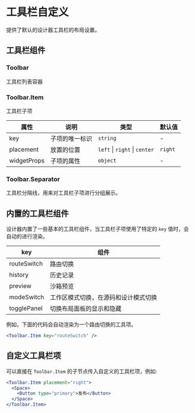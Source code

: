 # 工具栏自定义

提供了默认的设计器工具栏的布局设置。

## 工具栏组件

### Toolbar

工具栏列表容器

### Toolbar.Item

工具栏子项

| 属性        | 说明           | 类型                        | 默认值  |
| ----------- | -------------- | --------------------------- | ------- |
| key         | 子项的唯一标识 | `string`                    | -       |
| placement   | 放置的位置     | `left` \| `right` \| `center` | `right` |
| widgetProps | 子项的属性     | `object`                    | -       |

### Toolbar.Separator

工具栏分隔线，用来对工具栏子项进行分组展示。

## 内置的工具栏组件

设计器内置了一些基本的工具栏组件，当工具栏子项使用了特定的 `key` 值时，会自动的进行渲染。

| key         | 组件                                 |
| ----------- | ------------------------------------ |
| routeSwitch | 路由切换                             |
| history     | 历史记录                             |
| preview     | 沙箱预览                             |
| modeSwitch  | 工作区模式切换，在源码和设计模式切换 |
| togglePanel | 切换布局面板的显示和隐藏             |

例如，下面的代码会自动渲染为一个路由切换的工具项。

```jsx
<Toolbar.Item key="routeSwitch" />
```

## 自定义工具栏项

可以直接在 `Toolbar.Item` 的子节点传入自定义的工具栏项，例如:

```jsx
<Toolbar.Item placement="right">
  <Space>
    <Button type="primary">发布</Button>
  </Space>
</Toolbar.Item>
```
